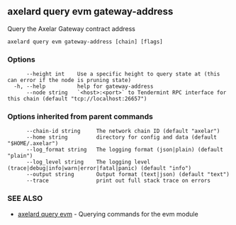 ## axelard query evm gateway-address

Query the Axelar Gateway contract address

```
axelard query evm gateway-address [chain] [flags]
```

### Options

```
      --height int    Use a specific height to query state at (this can error if the node is pruning state)
  -h, --help          help for gateway-address
      --node string   `<host>:<port>` to Tendermint RPC interface for this chain (default "tcp://localhost:26657")
```

### Options inherited from parent commands

```
      --chain-id string     The network chain ID (default "axelar")
      --home string         directory for config and data (default "$HOME/.axelar")
      --log_format string   The logging format (json|plain) (default "plain")
      --log_level string    The logging level (trace|debug|info|warn|error|fatal|panic) (default "info")
      --output string       Output format (text|json) (default "text")
      --trace               print out full stack trace on errors
```

### SEE ALSO

- [axelard query evm](/cli-docs/v0_31_3/axelard_query_evm) - Querying commands for the evm module
